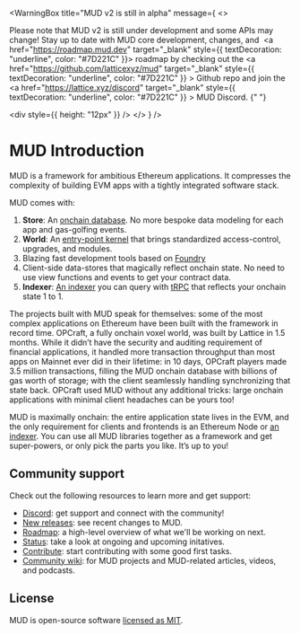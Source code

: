 
<WarningBox
  title="MUD v2 is still in alpha"
  message={
    <>
      <p>
        Please note that MUD v2 is still under development and some APIs may change! Stay up to date with MUD core
        development, changes, and&nbsp;
        <a href="https://roadmap.mud.dev" target="_blank" style={{ textDecoration: "underline", color: "#7D221C" }}>
          roadmap
        </a> by checking out the <a
          href="https://github.com/latticexyz/mud"
          target="_blank"
          style={{ textDecoration: "underline", color: "#7D221C" }}
        >
          Github repo
        </a> and join the <a
          href="https://lattice.xyz/discord"
          target="_blank"
          style={{ textDecoration: "underline", color: "#7D221C" }}
        >
          MUD Discord.
        </a>{" "}
      </p>
      <div style={{ height: "12px" }} />
    </>
  }
/>
<div style={{ display: "flex", justifyContent: "center" }}>
  <div style={{ marginBottom: "24px", marginTop: "12px" }}>
    <Logo />
  </div>
</div>

# MUD Introduction

MUD is a framework for ambitious Ethereum applications. It compresses the complexity of building EVM apps with a tightly integrated software stack.

MUD comes with:

1. **Store**: An [onchain database](store). No more bespoke data modeling for each app and gas-golfing events.
2. **World**: An [entry-point kernel](world) that brings standardized access-control, upgrades, and modules.
3. Blazing fast development tools based on [Foundry](https://github.com/foundry-rs/foundry)
4. Client-side data-stores that magically reflect onchain state. No need to use view functions and events to get your contract data.
5. **Indexer**: [An indexer](indexer) you can query with [tRPC](https://trpc.io/docs) that reflects your onchain state 1 to 1.

The projects built with MUD speak for themselves: some of the most complex applications on Ethereum have been built with the framework in record time. OPCraft, a fully onchain voxel world, was built by Lattice in 1.5 months. While it didn’t have the security and auditing requirement of financial applications, it handled more transaction throughput than most apps on Mainnet ever did in their lifetime: in 10 days, OPCraft players made 3.5 million transactions, filling the MUD onchain database with billions of gas worth of storage; with the client seamlessly handling synchronizing that state back. OPCraft used MUD without any additional tricks: large onchain applications with minimal client headaches can be yours too!

MUD is maximally onchain: the entire application state lives in the EVM, and the only requirement for clients and frontends is an Ethereum Node or [an indexer](indexer). You can use all MUD libraries together as a framework and get super-powers, or only pick the parts you like. It’s up to you!

## Community support

Check out the following resources to learn more and get support:

- [Discord](https://lattice.xyz/discord): get support and connect with the community!
- [New releases](https://github.com/latticexyz/mud/releases): see recent changes to MUD.
- [Roadmap](https://roadmap.mud.dev): a high-level overview of what we'll be working on next.
- [Status](https://status.mud.dev): take a look at ongoing and upcoming initatives.
- [Contribute](https://contribute.mud.dev): start contributing with some good first tasks.
- [Community wiki](https://community.mud.dev): for MUD projects and MUD-related articles, videos, and podcasts.

## License

MUD is open-source software [licensed as MIT](LICENSE).
